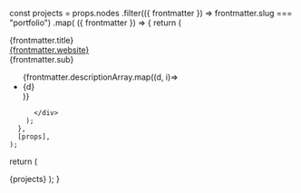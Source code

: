 
  const projects = props.nodes
    .filter(({ frontmatter }) => frontmatter.slug === "portfolio")
    .map(
      ({ frontmatter }) => {
        return (
          <div className="ml-2 mb-8 md:ml-5" key={frontmatter.title}>
            <div className="text-xl">{frontmatter.title}</div>
            <a target="_blank" rel="noopener noreferrer" href={frontmatter.website} className="underline">{frontmatter.website}</a>
            <div className="text-md">{frontmatter.sub}</div>
            <ul>{frontmatter.descriptionArray.map((d, i)=><li key={i} className="text-md">{d}</li>)}</ul>

          </div>
        );
      },
      [props],
    );

return (

<SoftwareSection section="portfolio">{projects}</SoftwareSection>
); }
